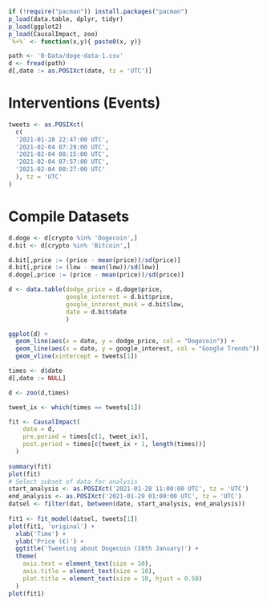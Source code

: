 ```r
if (!require("pacman")) install.packages("pacman")
p_load(data.table, dplyr, tidyr)
p_load(ggplot2)
p_load(CausalImpact, zoo)
`%+%` <- function(x,y){ paste0(x, y)}
```

```r
path <- '0-Data/doge-data-1.csv'
d <- fread(path) 
d[,date := as.POSIXct(date, tz = 'UTC')]
```
# Interventions (Events)
```r
tweets <- as.POSIXct(
  c(
  '2021-01-28 22:47:00 UTC',
  '2021-02-04 07:29:00 UTC',
  '2021-02-04 08:15:00 UTC',
  '2021-02-04 07:57:00 UTC',
  '2021-02-04 08:27:00 UTC'
  ), tz = 'UTC'
)
```
# Compile Datasets
```r
d.doge <- d[crypto %in% 'Dogecoin',]
d.bit <- d[crypto %in% 'Bitcoin',]

d.bit[,price := (price - mean(price))/sd(price)]
d.bit[,price := (low - mean(low))/sd(low)]
d.doge[,price := (price - mean(price))/sd(price)]

d <- data.table(dodge_price = d.doge$price,
                google_interest = d.bit$price,
                google_interest_musk = d.bit$low,
                date = d.bit$date
                )
```

```r
ggplot(d) +
  geom_line(aes(x = date, y = dodge_price, col = "Dogecoin")) +
  geom_line(aes(x = date, y = google_interest, col = "Google Trends")) + 
  geom_vline(xintercept = tweets[1])
```




```r
times <- d$date
d[,date := NULL]

d <- zoo(d,times)
```

```r
tweet_ix <- which(times == tweets[1])

fit <- CausalImpact(
    data = d,
    pre.period = times[c(1, tweet_ix)],
    post.period = times[c(tweet_ix + 1, length(times))]
  )
  
summary(fit)
plot(fit)
# Select subset of data for analysis
start_analysis <- as.POSIXct('2021-01-28 11:00:00 UTC', tz = 'UTC')
end_analysis <- as.POSIXct('2021-01-29 01:00:00 UTC', tz = 'UTC')
datsel <- filter(dat, between(date, start_analysis, end_analysis))
 
fit1 <- fit_model(datsel, tweets[1])
plot(fit1, 'original') +
  xlab('Time') +
  ylab('Price (€)') +
  ggtitle('Tweeting about Dogecoin (28th January)') +
  theme(
    axis.text = element_text(size = 10),
    axis.title = element_text(size = 10),
    plot.title = element_text(size = 10, hjust = 0.50)
  )
plot(fit1)
```

